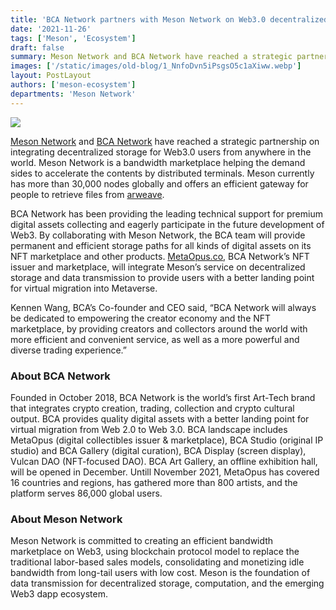 ```yaml
---
title: 'BCA Network partners with Meson Network on Web3.0 decentralized bandwidth solution'
date: '2021-11-26'
tags: ['Meson', 'Ecosystem']
draft: false
summary: Meson Network and BCA Network have reached a strategic partnership on integrating decentralized storage for Web3.0 users from anywhere in the world. Meson Network is a bandwidth marketplace helping the demand sides to accelerate the contents by distributed terminals. Meson currently has more than 30,000 nodes globally and offers an efficient gateway for people to retrieve files from arweave.
images: ['/static/images/old-blog/1_NnfoDvn5iPsgsO5c1aXiww.webp']
layout: PostLayout
authors: ['meson-ecosystem']
departments: 'Meson Network'
---
```


![](/static/images/old-blog/1_NnfoDvn5iPsgsO5c1aXiww.webp)

[Meson Network](https://meson.network/) and [BCA Network](https://twitter.com/BlockCreateArt) have reached a strategic partnership on integrating decentralized storage for Web3.0 users from anywhere in the world. Meson Network is a bandwidth marketplace helping the demand sides to accelerate the contents by distributed terminals. Meson currently has more than 30,000 nodes globally and offers an efficient gateway for people to retrieve files from [arweave](https://www.arweave.org/).

BCA Network has been providing the leading technical support for premium digital assets collecting and eagerly participate in the future development of Web3. By collaborating with Meson Network, the BCA team will provide permanent and efficient storage paths for all kinds of digital assets on its NFT marketplace and other products. [MetaOpus.co](http://metaopus.co/), BCA Network’s NFT issuer and marketplace, will integrate Meson’s service on decentralized storage and data transmission to provide users with a better landing point for virtual migration into Metaverse.

Kennen Wang, BCA’s Co-founder and CEO said, “BCA Network will always be dedicated to empowering the creator economy and the NFT marketplace, by providing creators and collectors around the world with more efficient and convenient service, as well as a more powerful and diverse trading experience.”

### **About BCA Network**

Founded in October 2018, BCA Network is the world’s first Art-Tech brand that integrates crypto creation, trading, collection and crypto cultural output. BCA provides quality digital assets with a better landing point for virtual migration from Web 2.0 to Web 3.0. BCA landscape includes MetaOpus (digital collectibles issuer & marketplace), BCA Studio (original IP studio) and BCA Gallery (digital curation), BCA Display (screen display), Vulcan DAO (NFT-focused DAO). BCA Art Gallery, an offline exhibition hall, will be opened in December. Untill November 2021, MetaOpus has covered 16 countries and regions, has gathered more than 800 artists, and the platform serves 86,000 global users.

### **About Meson Network**

Meson Network is committed to creating an efficient bandwidth marketplace on Web3, using blockchain protocol model to replace the traditional labor-based sales models, consolidating and monetizing idle bandwidth from long-tail users with low cost. Meson is the foundation of data transmission for decentralized storage, computation, and the emerging Web3 dapp ecosystem.
